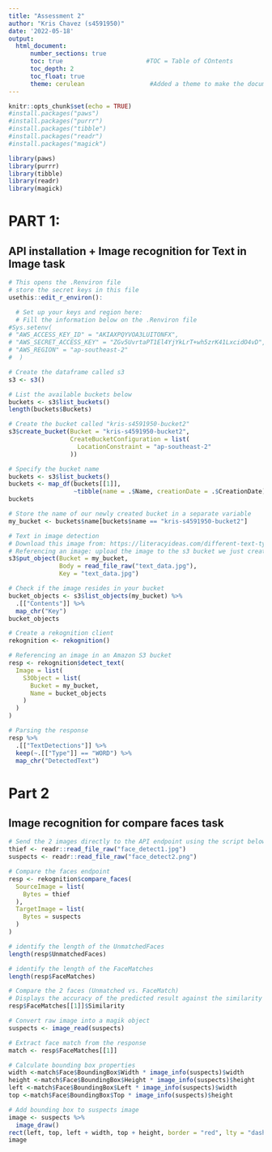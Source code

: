 ```yaml
---
title: "Assessment 2"
author: "Kris Chavez (s4591950)"
date: '2022-05-18'
output: 
  html_document:
      number_sections: true           
      toc: true                       #TOC = Table of COntents
      toc_depth: 2
      toc_float: true
      theme: cerulean                  #Added a theme to make the document more appealing
---
```


```r
knitr::opts_chunk$set(echo = TRUE)
#install.packages("paws")
#install.packages("purrr")
#install.packages("tibble")
#install.packages("readr")
#install.packages("magick")

library(paws)
library(purrr)
library(tibble)
library(readr)
library(magick)
```

# PART 1: 
## API installation + Image recognition for Text in Image task

```r
# This opens the .Renviron file
# store the secret keys in this file
usethis::edit_r_environ():
```

```r
  # Set up your keys and region here:
  # Fill the information below on the .Renviron file
#Sys.setenv(
# "AWS_ACCESS_KEY_ID" = "AKIAXPQYVOA3LUITONFX",
# "AWS_SECRET_ACCESS_KEY" = "ZGv5UvrtaPT1El4YjYkLrT+wh5zrK41LxcidO4vD",
# "AWS_REGION" = "ap-southeast-2"
#  )
```


```r
# Create the dataframe called s3
s3 <- s3()

# List the available buckets below
buckets <- s3$list_buckets()
length(buckets$Buckets)

# Create the bucket called "kris-s4591950-bucket2"
s3$create_bucket(Bucket = "kris-s4591950-bucket2",
                 CreateBucketConfiguration = list(
                   LocationConstraint = "ap-southeast-2"
                 ))
```


```r
# Specify the bucket name 
buckets <- s3$list_buckets()
buckets <- map_df(buckets[[1]],
                  ~tibble(name = .$Name, creationDate = .$CreationDate))
buckets
```


```r
# Store the name of our newly created bucket in a separate variable
my_bucket <- buckets$name[buckets$name == "kris-s4591950-bucket2"]

# Text in image detection 
# Download this image from: https://literacyideas.com/different-text-types/
# Referencing an image: upload the image to the s3 bucket we just created
s3$put_object(Bucket = my_bucket, 
              Body = read_file_raw("text_data.jpg"), 
              Key = "text_data.jpg")
```


```r
# Check if the image resides in your bucket
bucket_objects <- s3$list_objects(my_bucket) %>% 
  .[["Contents"]] %>% 
  map_chr("Key") 
bucket_objects
```


```r
# Create a rekognition client 
rekognition <- rekognition()

# Referencing an image in an Amazon S3 bucket
resp <- rekognition$detect_text(
  Image = list(
    S3Object = list(
      Bucket = my_bucket,
      Name = bucket_objects
    )
  )
)

# Parsing the response
resp %>%
  .[["TextDetections"]] %>%
  keep(~.[["Type"]] == "WORD") %>%
  map_chr("DetectedText") 
```


# Part 2
## Image recognition for compare faces task

```r
# Send the 2 images directly to the API endpoint using the script below
thief <- readr::read_file_raw("face_detect1.jpg") 
suspects <- readr::read_file_raw("face_detect2.png")

```


```r
# Compare the faces endpoint
resp <- rekognition$compare_faces(
  SourceImage = list(
    Bytes = thief
  ),
  TargetImage = list(
    Bytes = suspects
  )
)

# identify the length of the UnmatchedFaces
length(resp$UnmatchedFaces)

# identify the length of the FaceMatches
length(resp$FaceMatches)

# Compare the 2 faces (Unmatched vs. FaceMatch)
# Displays the accuracy of the predicted result against the similarity
resp$FaceMatches[[1]]$Similarity

```


```r
# Convert raw image into a magik object
suspects <- image_read(suspects)

# Extract face match from the response
match <- resp$FaceMatches[[1]]

# Calculate bounding box properties
width <-match$Face$BoundingBox$Width * image_info(suspects)$width
height <-match$Face$BoundingBox$Height * image_info(suspects)$height
left <-match$Face$BoundingBox$Left * image_info(suspects)$width
top <-match$Face$BoundingBox$Top * image_info(suspects)$height

# Add bounding box to suspects image 
image <- suspects %>%
  image_draw()
rect(left, top, left + width, top + height, border = "red", lty = "dashed", lwd = 5)
image
```
